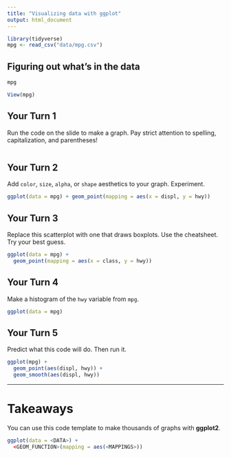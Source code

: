 ```yaml
---
title: "Visualizing data with ggplot"
output: html_document
---
```


```r
library(tidyverse)
mpg <- read_csv("data/mpg.csv")
```

## Figuring out what's in the data

```r
mpg
```

```r
View(mpg)
```


## Your Turn 1

Run the code on the slide to make a graph. Pay strict attention to spelling, capitalization, and parentheses!

```r

```

## Your Turn 2

Add `color`, `size`, `alpha`, or `shape` aesthetics to your graph. Experiment.  

```r
ggplot(data = mpg) + geom_point(mapping = aes(x = displ, y = hwy))
```

## Your Turn 3

Replace this scatterplot with one that draws boxplots. Use the cheatsheet. Try your best guess.

```r
ggplot(data = mpg) +
  geom_point(mapping = aes(x = class, y = hwy))
```

## Your Turn 4

Make a histogram of the `hwy` variable from `mpg`.

```r
ggplot(data = mpg) 

```

## Your Turn 5

Predict what this code will do. Then run it.

```r
ggplot(mpg) + 
  geom_point(aes(displ, hwy)) +
  geom_smooth(aes(displ, hwy))
```

---

# Takeaways

You can use this code template to make thousands of graphs with **ggplot2**.

```r
ggplot(data = <DATA>) +
  <GEOM_FUNCTION>(mapping = aes(<MAPPINGS>))
```
